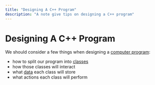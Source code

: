 ```yaml
---
title: "Designing A C++ Program"
description: "A note give tips on designing a C++ program"
---
```


<Tag tag="Programming"/>

# Designing A C++ Program

<TimeStamp updated="February 27, 2022, 9:20  PM ET"/>

We should consider a few things when designing a 
[computer program](/what-is-a-computer-program):
- how to split our program into [classes](/what-is-a-class)
- how those classes will interact
- what [data](/what-are-class-members) each class will store
- what actions each class will perform